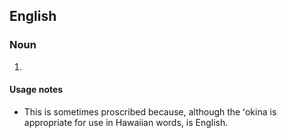 {{also|Hawai'ian|Hawai`ian|Hawaiian}}
==English==

===Noun===
{{en-noun}}

# {{lb|en|Hawaii}} {{alternative spelling of|en|Hawaiian}}

====Usage notes====
* This is sometimes proscribed because, although the ʻokina is appropriate for use in Hawaiian words, {{m|en|Hawaiian}} is English.